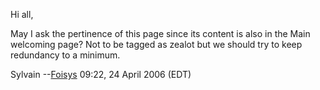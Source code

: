 Hi all,

May I ask the pertinence of this page since its content is also in the Main welcoming page? Not to be tagged as zealot but we should try to keep redundancy to a minimum.

Sylvain --[[User:Foisys|Foisys]] 09:22, 24 April 2006 (EDT)